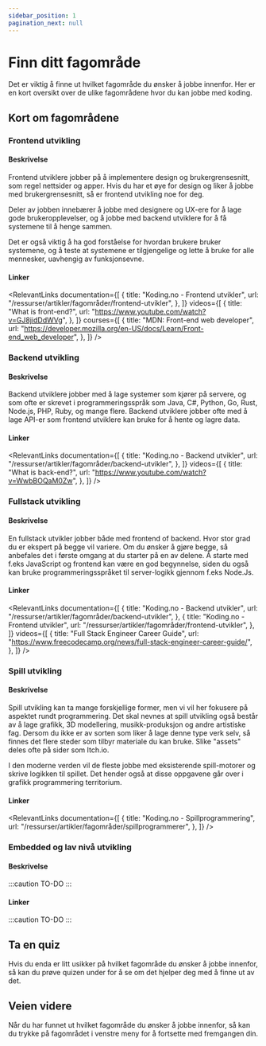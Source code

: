 ```yaml
---
sidebar_position: 1
pagination_next: null
---
```



# Finn ditt fagområde

Det er viktig å finne ut hvilket fagområde du ønsker å jobbe innenfor. Her er en kort oversikt over de ulike fagområdene hvor du kan jobbe med koding.

## Kort om fagområdene

### Frontend utvikling

#### Beskrivelse

Frontend utviklere jobber på å implementere design og brukergrensesnitt, som regel nettsider og apper.
Hvis du har et øye for design og liker å jobbe med brukergrensesnitt, så er frontend utvikling noe for deg.

Deler av jobben innebærer å jobbe med designere og <Tooltip hint="UX = User eXperience designer. Disse utvikler en brukeropplevelse ved å lage prototyper, tenke ut ulike bruksmønstre osv.">UX-ere</Tooltip> for å lage gode brukeropplevelser,
og å jobbe med backend utviklere for å få systemene til å henge sammen.

Det er også viktig å ha god forståelse for hvordan brukere bruker systemene, og å teste at systemene er tilgjengelige
og lette å bruke for alle mennesker, uavhengig av funksjonsevne.

#### Linker

<RelevantLinks
  documentation={[
    {
      title: "Koding.no - Frontend utvikler",
      url: "/ressurser/artikler/fagområder/frontend-utvikler",
    },
  ]}
  videos={[
    {
      title: "What is front-end?",
      url: "https://www.youtube.com/watch?v=GJ8jidDdWVg",
    },
  ]}
  courses={[
    {
      title: "MDN: Front-end web developer",
      url: "https://developer.mozilla.org/en-US/docs/Learn/Front-end_web_developer",
    },
  ]}
/>

### Backend utvikling

#### Beskrivelse

Backend utviklere jobber med å lage systemer som kjører på servere, og som ofte er skrevet i programmeringsspråk som Java, C#, Python, Go, Rust, Node.js, PHP, Ruby, og mange flere.
Backend utviklere jobber ofte med å lage <Tooltip hint="API = Application Programming Interface. Litt forenklet kan vi tenke på dette som en slags inngangs-port til noen andre sin kode. Det kan være lokalt på din maskin, over nettet eller noe helt annet.">API-er</Tooltip> som frontend utviklere kan bruke for å hente og lagre data.

#### Linker

<RelevantLinks
  documentation={[
    {
      title: "Koding.no - Backend utvikler",
      url: "/ressurser/artikler/fagområder/backend-utvikler",
    },
  ]}
  videos={[
    {
      title: "What is back-end?",
      url: "https://www.youtube.com/watch?v=WwbBOQaM0Zw",
    },
  ]}
/>


### Fullstack utvikling
#### Beskrivelse
En fullstack utvikler jobber både med frontend of backend. Hvor stor grad du er ekspert på begge vil variere. Om du ønsker å gjøre begge, så anbefales det i første omgang at du starter på en av delene. Å starte med f.eks JavaScript og frontend kan være en god begynnelse, siden du også kan bruke programmeringsspråket til server-logikk gjennom f.eks Node.Js.

#### Linker
<RelevantLinks
  documentation={[
    {
      title: "Koding.no - Backend utvikler",
      url: "/ressurser/artikler/fagområder/backend-utvikler",
    },
    {
      title: "Koding.no - Frontend utvikler",
      url: "/ressurser/artikler/fagområder/frontend-utvikler",
    },
  ]}
  videos={[
    {
      title: "Full Stack Engineer Career Guide",
      url: "https://www.freecodecamp.org/news/full-stack-engineer-career-guide/",
    },
  ]}
/>


### Spill utvikling

#### Beskrivelse
Spill utvikling kan ta mange forskjellige former, men vi vil her fokusere på aspektet rundt programmering. Det skal nevnes at spill utvikling også består av å lage grafikk, 3D modellering, musikk-produksjon og andre artistiske fag. Dersom du ikke er av sorten som liker å lage denne type verk selv, så finnes det flere steder som tilbyr materiale du kan bruke. Slike "assets" deles ofte på sider som Itch.io.


I den moderne verden vil de fleste jobbe med eksisterende <Tooltip hint="Her vil du få mye grunnoppsett ferdig, og kan fokusere på spill-opplevelser. Dette grunnoppsettet sørger for at bilder vises på skjermen, og gi deg et rammeverk for å skrive din egen logikk. Ofte vil disse også gi deg komponenter for å komme igang med kjente problemstillinger som fysikk og brukergrensesnitt.">spill-motorer</Tooltip> og skrive logikken til spillet. Det hender også at disse oppgavene går over i <Tooltip hint="Dette er kode som håndterer oppsett av grafikk, visuelle effekter osv. Dette inkluderer grafikk-programmer som kjører på grafikk-kort (GPUer), ofte kalt shadere.">grafikk programmering</Tooltip> territorium.


#### Linker

<RelevantLinks
  documentation={[
    {
      title: "Koding.no - Spillprogrammering",
      url: "/ressurser/artikler/fagområder/spillprogrammerer",
    },
  ]}
/>

### Embedded og lav nivå utvikling
#### Beskrivelse
:::caution TO-DO
:::


#### Linker
:::caution TO-DO
:::

## Ta en quiz

Hvis du enda er litt usikker på hvilket fagområde du ønsker å jobbe innenfor, så kan du prøve quizen under for å se om det hjelper deg med å finne ut av det.

<FagomraderQuiz />

## Veien videre

Når du har funnet ut hvilket fagområde du ønsker å jobbe innenfor, så kan du trykke på fagområdet i venstre meny for å fortsette med fremgangen din.
